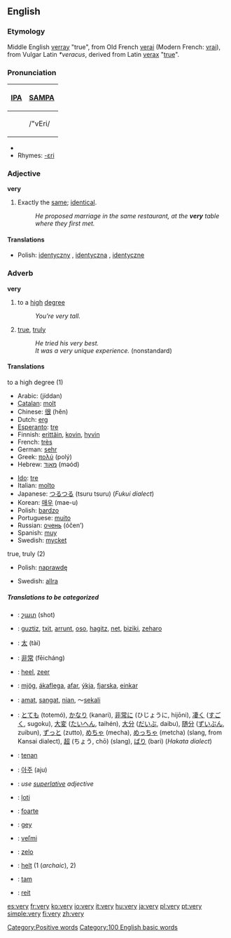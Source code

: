 ==English==

{{rank|than|some|other|67|very|upon|man|may}}

===Etymology===
Middle English [[verray]] "true", from Old French [[verai]] (Modern French: [[vrai]]), from Vulgar Latin ''*veracus'', derived from Latin [[verax]] "[[true]]".

===Pronunciation===
{| border=1 cellpadding=5
! [[w:IPA|IPA]] !! [[w:SAMPA|SAMPA]]
|-
| {{IPAchar|/ˈvɛri/}} || /"vEri/
|}
*{{audio|en-us-very.ogg|Audio (US)}}
*Rhymes: [[Rhymes:English:-ɛri|-ɛri]]

===Adjective===
'''very'''
#Exactly the [[same]]; [[identical]].
#:''He proposed marriage in the same restaurant, at the '''very''' table where they first met.''

====Translations====
{{top}}
*Polish: [[identyczny]] {{m}}, [[identyczna]] {{f}}, [[identyczne]] {{n}}
{{mid}}
{{bottom}}

===Adverb===
'''very'''

# to a [[high]] [[degree]]
#:''You're very tall.''
# [[true]], [[truly]]
#:''He tried his very best.''
#:''It was a very unique experience.'' (nonstandard)

====Translations====
;to a high degree (1)
{{top}}
*Arabic: {{ARchar|[[جدا|جِدًا]]}} (jíddan)
*[[Catalan]]: [[molt]]
*Chinese: [[很]] (hĕn)
*Dutch: [[erg]]
*[[Esperanto]]: [[tre]]
*Finnish: [[erittäin]], [[kovin]], [[hyvin]]
*French: [[très]]
*German: [[sehr]]
*Greek: [[πολύ]] (polý)
*Hebrew: [[מאוד]] (məód)
{{mid}}
*[[Ido]]: [[tre]]
*Italian: [[molto]]
*Japanese: [[つるつる]] (tsuru tsuru) (''Fukui dialect'')
*Korean: [[매우]] (mae-u)
*Polish: [[bardzo]]
*Portuguese: [[muito]]
*Russian: [[очень]] (óčen’)
*Spanish: [[muy]]
*Swedish: [[mycket]]
{{bottom}}

;true, truly (2)
{{top}}
*Polish: [[naprawdę]]
{{mid}}
*Swedish: [[allra]]
{{bottom}}

=====Translations to be categorized=====
{{checktrans}}
{{top}}
*{{ttbc|Armenian}}: [[շատ]] (shot)
*{{ttbc|Basque}}: [[guztiz]], [[txit]], [[arrunt]], [[oso]], [[hagitz]], [[net]], [[biziki]], [[zeharo]]
*{{ttbc|CJKV Characters}}: [[太]] (tài)
*{{ttbc|Chinese}}: [[非常]] (fēicháng)
*{{ttbc|Dutch}}: [[heel]], [[zeer]]
*{{ttbc|Icelandic}}: [[mjög]], [[ákaflega]], [[afar]], [[ýkja]], [[fjarska]], [[einkar]]
*{{ttbc|Indonesian}}: [[amat]], [[sangat]], [[nian]], ～[[sekali]]
*{{ttbc|Japanese}}: [[とても]] (totemó), [[かなり]] (kanari), [[非常に]] (ひじょうに, hijōni), [[凄く]] ([[すごく]], sugoku), [[大変]] ([[たいへん]], taihén), [[大分]] ([[だいぶ]], daibu), [[随分]] ([[ずいぶん]], zuibun), [[ずっと]] (zutto), [[めちゃ]] (mecha), [[めっちゃ]] (metcha) (slang, from Kansai dialect), [[超]] (ちょう, chō) (slang), [[ばり]] (bari) (''Hakata dialect'')
{{mid}}
*{{ttbc|Javanese}}: [[tenan]]
*{{ttbc|Korean}}: [[아주]] (aju)
*{{ttbc|Latin}}: ''use [[superlative]] adjective''
*{{ttbc|Latvian}}: [[ļoti]]
*{{ttbc|Romanian}}: [[foarte]]
*{{ttbc|Scots}}: [[gey]]
*{{ttbc|Slovak}}: [[veľmi]]
*{{ttbc|Slovene}}: [[zelo]]
*{{ttbc|Swedish}}: [[helt]] (1 (''archaic''), 2)
*{{ttbc|Turkish}}: [[tam]]
*{{ttbc|Welsh}}: [[reit]]
{{bottom}}

[[Category:Positive words]]
[[Category:100 English basic words]]

[[es:very]]
[[fr:very]]
[[ko:very]]
[[io:very]]
[[it:very]]
[[hu:very]]
[[ja:very]]
[[pl:very]]
[[pt:very]]
[[simple:very]]
[[fi:very]]
[[zh:very]]